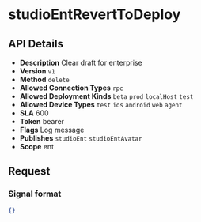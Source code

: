 # studioEntRevertToDeploy

## API Details

- **Description** Clear draft for enterprise
- **Version** `v1`
- **Method** `delete`
- **Allowed Connection Types** `rpc` 
- **Allowed Deployment Kinds** `beta` `prod` `localHost` `test` 
- **Allowed Device Types** `test` `ios` `android` `web` `agent` 
- **SLA** 600
- **Token** bearer
- **Flags** Log message
- **Publishes** `studioEnt` `studioEntAvatar` 
- **Scope** ent


## Request

### Signal format

```json
{}
```

